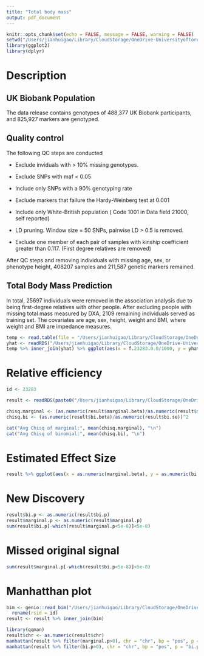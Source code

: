 ```yaml
---
title: "Total body mass"
output: pdf_document
---
```


```r
knitr::opts_chunk$set(echo = FALSE, message = FALSE, warning = FALSE)
setwd("/Users/jianhuigao/Library/CloudStorage/OneDrive-UniversityofToronto/EHR_research/SyntheticSurrogateAnalysis/Data/")
library(ggplot2)
library(dplyr)
```

# Description
## UK Biobank Population

The data release contains genotypes of 488,377 UK Biobank participants, and 825,927 markers are genotyped.

## Quality control

The following QC steps are conducted

-   Exclude inviduals with \> 10% missing genotypes.

-   Exclude SNPs with maf \< 0.05

-   Include only SNPs with a 90% genotyping rate

-   Exclude markers that failure the Hardy-Weinberg test at 0.001

-   Include only White-British population ( Code 1001 in Data field 21000, self reported)

-   LD pruning. Window size = 50 SNPs, pairwise LD \> 0.5 is removed.

-   Exclude one member of each pair of samples with kinship coefficient greater than 0.117. (First degree relatives are removed)

After QC steps and removing individuals with missing age, sex, or phenotype height, 408207 samples and 211,587 genetic markers remained.

## Total Body Mass Prediction

In total, 25697 individuals were removed in the association analysis due to being first-degree relatives with other people. After excluding people with missing total mass measured by DXA, 2109 remaining individuals served as training set. The covariates are age, sex, height, weight and BMI, where weight and BMI are impedance measures. 

```r
temp <- read.table(file = "/Users/jianhuigao/Library/CloudStorage/OneDrive-UniversityofToronto/EHR_research/SyntheticSurrogateAnalysis/Data/TotalMass.tab", header = TRUE)
yhat <- readRDS("/Users/jianhuigao/Library/CloudStorage/OneDrive-UniversityofToronto/EHR_research/SyntheticSurrogateAnalysis/Data/predicted_23283.rds")
temp %>% inner_join(yhat) %>% ggplot(aes(x = f.23283.0.0/1000, y = yhat/1000)) + geom_point() + geom_abline(slope = 1, col = 'red') + xlab("Observed Total Mass in kg") + ylab("Predicted Total Fat Mass in kg") + ggtitle("Random Forest Prediction")
```


# Relative efficiency
```r
id <- 23283

result <- readRDS(paste0("/Users/jianhuigao/Library/CloudStorage/OneDrive-UniversityofToronto/EHR_research/SyntheticSurrogateAnalysis/Data/binormal_field=", id, "_analysis.rds"))

chisq.marginal <- (as.numeric(result$marginal.beta)/as.numeric(result$marginal.se))^2
chisq.bi <- (as.numeric(result$bi.beta)/as.numeric(result$bi.se))^2

cat("Avg Chisq of marginal:", mean(chisq.marginal), "\n")
cat("Avg Chisq of binomial:", mean(chisq.bi), "\n")
```

# Estimated Effect Size
```r
result %>% ggplot(aes(x = as.numeric(marginal.beta), y = as.numeric(bi.beta))) + geom_point() + geom_abline(intercept = 0, slope = 1, col = 'red')
```

# New Discovery

```r
result$bi.p <- as.numeric(result$bi.p)
result$marginal.p <- as.numeric(result$marginal.p)
sum(result$bi.p[-which(result$marginal.p<5e-8)]<5e-8)
```

# Missed original signal

```r
sum(result$marginal.p[-which(result$bi.p<5e-8)]<5e-8)
```

# Manhatthan plot

```r
bim <- genio::read_bim("/Users/jianhuigao/Library/CloudStorage/OneDrive-UniversityofToronto/EHR_research/SyntheticSurrogateAnalysis/Data/final.bim") %>%
  rename(rsid = id)
result <- result %>% inner_join(bim)

library(qqman)
result$chr <- as.numeric(result$chr)
manhattan(result %>% filter(marginal.p>0), chr = "chr", bp = "pos", p = "marginal.p", snp = "rsid", suggestiveline = FALSE, main = "Marginal")
manhattan(result %>% filter(bi.p>0), chr = "chr", bp = "pos", p = "bi.p", snp = "rsid", suggestiveline = FALSE, main = "Synethic Surrogate", highlight = result %>% filter(bi.p < 5e-8 & marginal.p > 5e-8) %>% pull(rsid))
```

